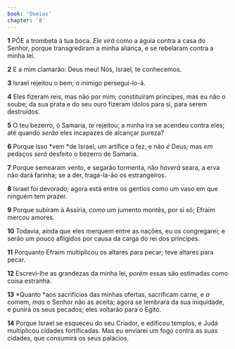 ```yaml
---
book: 'Oseias'
chapter: '8'
---
```


**1** PÕE a trombeta à tua boca. _Ele virá_ como a águia contra a casa do Senhor, porque transgrediram a minha aliança, e se rebelaram contra a minha lei.

**2** E a mim clamarão: Deus meu! Nós, Israel, te conhecemos.

**3** Israel rejeitou o bem; o inimigo persegui-lo-á.

**4** Eles fizeram reis, mas não por mim; constituíram príncipes, mas eu não o soube; da sua prata e do seu ouro fizeram ídolos para si, para serem destruídos.

**5** O teu bezerro, ó Samaria, _te_ rejeitou; a minha ira se acendeu contra eles; até quando _serão_ eles incapazes de alcançar pureza?

**6** Porque isso *vem *de Israel, um artífice o fez, e não _é_ Deus; mas _em_ pedaços _será_ desfeito o bezerro de Samaria.

**7** Porque semearam vento, e segarão tormenta, não _haverá_ seara, a erva não dará farinha; se a der, tragá-la-ão os estrangeiros.

**8** Israel foi devorado; agora está entre os gentios como um vaso em que ninguém tem prazer.

**9** Porque subiram à Assíria, _como_ um jumento montês, por si só; Efraim mercou amores.

**10** Todavia, ainda que eles merquem entre as nações, eu os congregarei; e serão um pouco afligidos por causa da carga do rei dos príncipes.

**11** Porquanto Efraim multiplicou os altares para pecar; teve altares para pecar.

**12** Escrevi-lhe as grandezas da minha lei, _porém_ essas são estimadas como coisa estranha.

**13** *Quanto *aos sacrifícios das minhas ofertas, sacrificam carne, e _a_ comem, _mas_ o Senhor não as aceita; agora se lembrará da sua iniquidade, e punirá os seus pecados; eles voltarão para o Egito.

**14** Porque Israel se esqueceu do seu Criador, e edificou templos, e Judá multiplicou cidades fortificadas. Mas eu enviarei um fogo contra as suas cidades, que consumirá os seus palácios.

